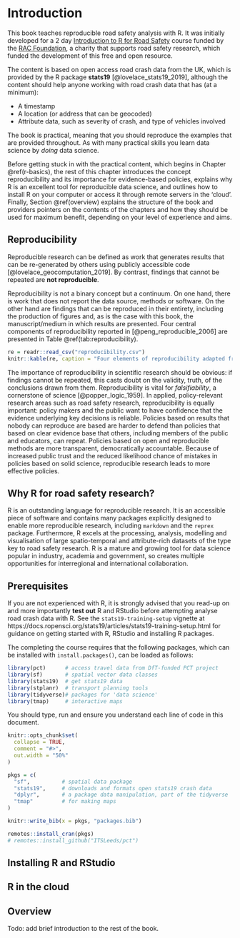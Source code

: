 # Introduction

This book teaches reproducible road safety analysis with R.
It was initially developed for a 2 day [Introduction to R for Road Safety](https://www.racfoundation.org/introduction-to-r-for-road-safety) course funded by the [RAC Foundation](https://www.racfoundation.org/), a charity that supports road safety research, which funded the development of this free and open resource.

The content is based on open access road crash data from the UK, which is provided by the R package **stats19** [@lovelace_stats19_2019], although the content should help anyone working with road crash data that has (at a minimum):

- A timestamp
- A location (or address that can be geocoded)
- Attribute data, such as severity of crash, and type of vehicles involved

The book is practical, meaning that you should reproduce the examples that are provided throughout.
As with many practical skills you learn data science by *doing* data science.

Before getting stuck in with the practical content, which begins in Chapter \@ref(r-basics), the rest of this chapter introduces the concept reproducibility and its importance for evidence-based policies, explains why R is an excellent tool for reproducible data science, and outlines how to install R on your computer or access it through remote servers in the 'cloud'.
Finally, Section \@ref(overview) explains the structure of the book and providers pointers on the contents of the chapters and how they should be used for maximum benefit, depending on your level of experience and aims.

## Reproducibility

Reproducible research can be defined as work that generates results that can be re-generated by others using publicly accessible code [@lovelace_geocomputation_2019].
By contrast, findings that cannot be repeated are **not reproducible**.

Reproducibility is not a binary concept but a continuum.
On one hand, there is work that does not report the data source, methods or software.
On the other hand are findings that can be reproduced in their entirety, including the production of figures and, as is the case with this book, the manuscript/medium in which results are presented.
Four central components of reproducibility reported in [@peng_reproducible_2006] are presented in Table \@ref(tab:reproducibility).

```r
re = readr::read_csv("reproducibility.csv")
knitr::kable(re, caption = "Four elements of reproducibility adapted from Peng et al. (2006).")
```

The importance of reproducibility in scientific research should be obvious: if findings cannot be repeated, this casts doubt on the validity, truth, of the conclusions drawn from them.
Reproducibility is vital for *falsifiability*, a cornerstone of science [@popper_logic_1959].
In applied, policy-relevant research areas such as road safety research, reproducibility is equally important:
policy makers and the public want to have confidence that the evidence underlying key decisions is reliable.
Policies based on results that nobody can reproduce are based are harder to defend than policies that based on clear evidence base that others, including members of the public and educators, can repeat.
Policies based on open and reproducible methods are more transparent, democratically accountable.
Because of increased public trust and the reduced likelihood chance of mistakes in policies based on solid science, reproducible research leads to more effective policies.

## Why R for road safety research?

R is an outstanding language for reproducible research.
It is an accessible piece of software and contains many packages explicitly designed to enable more reproducible research, including `markdown` and the `reprex` package.
Furthermore, R excels at the processing, analysis, modelling and visualisation of large spatio-temporal and attribute-rich datasets of the type key to road safety research.
R is a mature and growing tool for data science popular in industry, academia and government, so creates multiple opportunities for interregional and international collaboration.

## Prerequisites

If you are not experienced with R, it is strongly advised that you read-up on and more importantly **test out** R and RStudio before attempting analyse road crash data with R.
See the `stats19-training-setup` vignette at https://docs.ropensci.org/stats19/articles/stats19-training-setup.html for guidance on getting started with R, RStudio and installing R packages.

The completing the course requires that the following packages, which can be installed with `install.packages()`, can be loaded as follows:

```r
library(pct)      # access travel data from DfT-funded PCT project 
library(sf)       # spatial vector data classes
library(stats19)  # get stats19 data
library(stplanr)  # transport planning tools
library(tidyverse)# packages for 'data science'
library(tmap)     # interactive maps
```

You should type, run and ensure you understand each line of code in this document.


```r
knitr::opts_chunk$set(
  collapse = TRUE,
  comment = "#>",
  out.width = "50%"
)
```


```r
pkgs = c(
  "sf",          # spatial data package
  "stats19",     # downloads and formats open stats19 crash data
  "dplyr",       # a package data manipulation, part of the tidyverse
  "tmap"         # for making maps
)
```

```r
knitr::write_bib(x = pkgs, "packages.bib")
```

```r
remotes::install_cran(pkgs)
# remotes::install_github("ITSLeeds/pct")
```

## Installing R and RStudio


## R in the cloud

## Overview

Todo: add brief introduction to the rest of the book.
